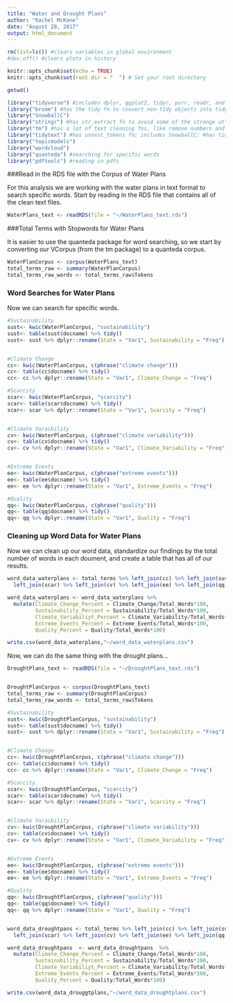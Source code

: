 ```yaml
---
title: "Water and Drought Plans"
author: "Rachel McKane"
date: "August 28, 2017"
output: html_document
---
```


```r
rm(list=ls()) #clears variables in global environment 
#dev.off() #clears plots in history

knitr::opts_chunk$set(echo = TRUE)
knitr::opts_chunk$set(root.dir = "  ") # Set your root directory 

getwd()
```

```r
library("tidyverse") #includes dplyr, ggplot2, tidyr, purr, readr, and tibble
library("broom") #has the tidy fn to convert non-tidy objects into tidy objects
library("SnowballC")
library("stringr") #has str_extract fn to avoid some of the strange utf-8 text encodings
library("tm") #has a lot of text cleaning fns, like remove numbers and punctuation; incl. NLP and slam
library("tidytext") #has unnest_tokens fn; includes SnowballC; #has tidy fn to convert topics into tidy format
library("topicmodels")
library("wordcloud")
library("quanteda") #searching for specific words
library("pdftools") #reading in pdfs
```


###Read in the RDS file with the Corpus of Water Plans

For this analysis we are working with the water plans in text format to search specific words. 
Start by reading in the RDS file that contains all of the clean text files.  

```r

WaterPlans_text <- readRDS(file = "~/WaterPlans_text.rds")

```


###Total Terms with Stopwords for Water Plans

It is easier to use the quanteda package for word searching, so we start by converting our VCorpus (from the tm package) to a quanteda corpus. 

```r

WaterPlanCorpus <- corpus(WaterPlans_text)
total_terms_raw <- summary(WaterPlanCorpus)
total_terms_raw_words <- total_terms_raw$Tokens


```

### Word Searches for Water Plans

Now we can search for specific words. 

```r

#Sustainability
sust<- kwic(WaterPlanCorpus, "sustainability") 
sust<- table(sust$docname) %>% tidy()
sust<- sust %>% dplyr::rename(State = "Var1", Sustainability = "Freq")


#Climate Change
cc<- kwic(WaterPlanCorpus, c(phrase("climate change")))
cc<- table(cc$docname) %>% tidy()
cc<- cc %>% dplyr::rename(State = "Var1", Climate_Change = "Freq")

#Scarcity 
scar<- kwic(WaterPlanCorpus, "scarcity") 
scar<- table(scar$docname) %>% tidy()
scar<- scar %>% dplyr::rename(State = "Var1", Scarcity = "Freq")


#Climate Varaibility 
cv<- kwic(WaterPlanCorpus, c(phrase("climate variability")))
cv<- table(cv$docname) %>% tidy()
cv<- cv %>% dplyr::rename(State = "Var1", Climate_Variability = "Freq")


#Extreme Events
ee<- kwic(WaterPlanCorpus, c(phrase("extreme events")))
ee<- table(ee$docname) %>% tidy()
ee<- ee %>% dplyr::rename(State = "Var1", Extreme_Events = "Freq")

#Quality
qq<- kwic(WaterPlanCorpus, c(phrase("quality")))
qq<- table(qq$docname) %>% tidy()
qq<- qq %>% dplyr::rename(State = "Var1", Quality = "Freq")


```

### Cleaning up Word Data for Water Plans 

Now we can clean up our word data, standardize our findings by the total number of words in each doument, and create a table that has all of our results. 

```r

word_data_waterplans <- total_terms %>% left_join(cc) %>% left_join(sust) %>% 
  left_join(scar) %>% left_join(cv) %>% left_join(ee) %>% left_join(qq)

word_data_waterplans <- word_data_waterplans %>%
  mutate(Climate_Change_Percent = Climate_Change/Total_Words*100,
         Sustainability_Percent = Sustainability/Total_Words*100,
         Climate_Variabiliyt_Percent = Climate_Variability/Total_Words*100,
         Extreme_Events_Percent = Extreme_Events/Total_Words*100,
         Quality_Percent = Quality/Total_Words*100)

write.csv(word_data_waterplans,"~/word_data_waterplans.csv")

```


Now, we can do the same thing with the drought plans...


```r

DroughtPlans_text <- readRDS(file = "~/DroughtPlans_text.rds")


DroughtPlanCorpus <- corpus(DroughtPlans_text)
total_terms_raw <- summary(DroughtPlanCorpus)
total_terms_raw_words <- total_terms_raw$Tokens

#Sustainability
sust<- kwic(DroughtPlanCorpus, "sustainability") 
sust<- table(sust$docname) %>% tidy()
sust<- sust %>% dplyr::rename(State = "Var1", Sustainability = "Freq")


#Climate Change
cc<- kwic(DroughtPlanCorpus, c(phrase("climate change")))
cc<- table(cc$docname) %>% tidy()
cc<- cc %>% dplyr::rename(State = "Var1", Climate_Change = "Freq")

#Scarcity 
scar<- kwic(DroughtPlanCorpus, "scarcity") 
scar<- table(scar$docname) %>% tidy()
scar<- scar %>% dplyr::rename(State = "Var1", Scarcity = "Freq")


#Climate Varaibility 
cv<- kwic(DroughtPlanCorpus, c(phrase("climate variability")))
cv<- table(cv$docname) %>% tidy()
cv<- cv %>% dplyr::rename(State = "Var1", Climate_Variability = "Freq")


#Extreme Events
ee<- kwic(DroughtPlanCorpus, c(phrase("extreme events")))
ee<- table(ee$docname) %>% tidy()
ee<- ee %>% dplyr::rename(State = "Var1", Extreme_Events = "Freq")

#Quality
qq<- kwic(DroughtPlanCorpus, c(phrase("quality")))
qq<- table(qq$docname) %>% tidy()
qq<- qq %>% dplyr::rename(State = "Var1", Quality = "Freq")


word_data_droughtpans <- total_terms %>% left_join(cc) %>% left_join(sust) %>% 
  left_join(scar) %>% left_join(cv) %>% left_join(ee) %>% left_join(qq)

word_data_droughtpans  <- word_data_droughtpans  %>%
  mutate(Climate_Change_Percent = Climate_Change/Total_Words*100,
         Sustainability_Percent = Sustainability/Total_Words*100,
         Climate_Variabiliyt_Percent = Climate_Variability/Total_Words*100,
         Extreme_Events_Percent = Extreme_Events/Total_Words*100,
         Quality_Percent = Quality/Total_Words*100)

write.csv(word_data_drouggtplans,"~/word_data_droughtplans.csv")


```
